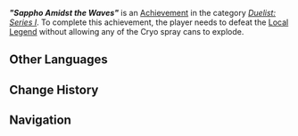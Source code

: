 {{Achievement Infobox
|title        = "Sappho Amidst the Waves"
|id           = 82228
|order id     = 2228
|category     = Duelist: Series I
|description  = Defeat Sappho Amidst the Waves without allowing any of the Cryo spray cans to explode.
|requirements = 
|primogems    = 20
|tracking     = 
|topic        = Local Legend;Koholasaurus Warrior: Waveshuttler
|quest        = 
|hidden       = 
|set          = "Sappho Amidst the Waves" (Achievement)
|tier         = 3
|tiers_total  = 3
}}
'''''"Sappho Amidst the Waves"''''' is an [[Achievement]] in the category ''[[Duelist: Series I]]''. To complete this achievement, the player needs to defeat the [[Local Legend]] {{Enemy|Koholasaurus Warrior: Waveshuttler|text="Sappho Amidst the Waves" — Waterborne Lutenist}} without allowing any of the Cryo spray cans to explode.
<!--
==Gameplay Notes==
<gallery>
Achievement Japu Amidst the Waves Location.png|Map Location
Achievement Japu Amidst the Waves Location Context.png|Location Context
</gallery>
-->
==Other Languages==
{{Transclude|"Sappho Amidst the Waves" (Achievement)|Other Languages}}

==Change History==
{{Change History|5.0}}

==Navigation==
{{Achievement Navbox}}